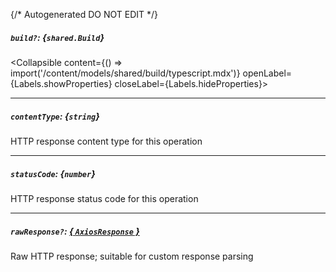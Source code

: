 {/* Autogenerated DO NOT EDIT  */}

##### `build?`: *{`shared.Build`}*
<Collapsible content={() => import('/content/models/shared/build/typescript.mdx')} openLabel={Labels.showProperties} closeLabel={Labels.hideProperties}>
</Collapsible>

---
##### `contentType`: *{`string`}*
HTTP response content type for this operation

---
##### `statusCode`: *{`number`}*
HTTP response status code for this operation

---
##### `rawResponse?`: [*{ `AxiosResponse` }*](https://axios-http.com/docs/res_schema)
Raw HTTP response; suitable for custom response parsing


